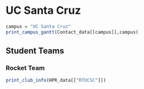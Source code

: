 # UC Santa Cruz

```r
campus = "UC Santa Cruz"
print_campus_gantt(Contact_data[[campus]],campus)

```

## Student Teams

### Rocket Team

```r

print_club_info(HPR_data[["RTUCSC"]])


```


